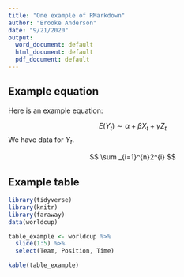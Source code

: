 ```yaml
---
title: "One example of RMarkdown"
author: "Brooke Anderson"
date: "9/21/2020"
output:
  word_document: default
  html_document: default
  pdf_document: default
---
```


## Example equation

Here is an example equation:

$$
E(Y_t) \sim \alpha + \beta X_t + \gamma Z_t
$$
We have data for $Y_t$.

$$
\sum _{i=1}^{n}2^{i}
$$



## Example table

```r
library(tidyverse)
library(knitr)
library(faraway)
data(worldcup)

table_example <- worldcup %>% 
  slice(1:5) %>% 
  select(Team, Position, Time)

kable(table_example)
```





